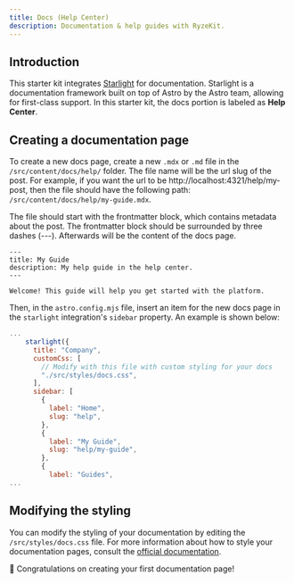 ```yaml
---
title: Docs (Help Center)
description: Documentation & help guides with RyzeKit.
---
```


## Introduction

This starter kit integrates [Starlight](https://starlight.astro.build/) for documentation. Starlight is a documentation framework built on top of Astro by the Astro team, allowing for first-class support. In this starter kit, the docs portion is labeled as **Help Center**.

## Creating a documentation page

To create a new docs page, create a new `.mdx` or `.md` file in the `/src/content/docs/help/` folder. The file name will be the url slug of the post. For example, if you want the url to be http://localhost:4321/help/my-post, then the file should have the following path: `/src/content/docs/help/my-guide.mdx`.

The file should start with the frontmatter block, which contains metadata about the post. The frontmatter block should be surrounded by three dashes (---). Afterwards will be the content of the docs page.

```mdx filename="my-post.mdx" {} copy
---
title: My Guide
description: My help guide in the help center.
---

Welcome! This guide will help you get started with the platform.
```

Then, in the `astro.config.mjs` file, insert an item for the new docs page in the `starlight` integration's `sidebar` property. An example is shown below:

```js filename="astro.config.mjs" {13-16} copy
...
    starlight({
      title: "Company",
      customCss: [
        // Modify with this file with custom styling for your docs
        "./src/styles/docs.css",
      ],
      sidebar: [
        {
          label: "Home",
          slug: "help",
        },
        {
          label: "My Guide",
          slug: "help/my-guide",
        },
        {
          label: "Guides",
...
```

## Modifying the styling

You can modify the styling of your documentation by editing the `/src/styles/docs.css` file. For more information about how to style your documentation pages, consult the [official documentation](https://starlight.astro.build/guides/css-and-tailwind/).

🚀 Congratulations on creating your first documentation page!
